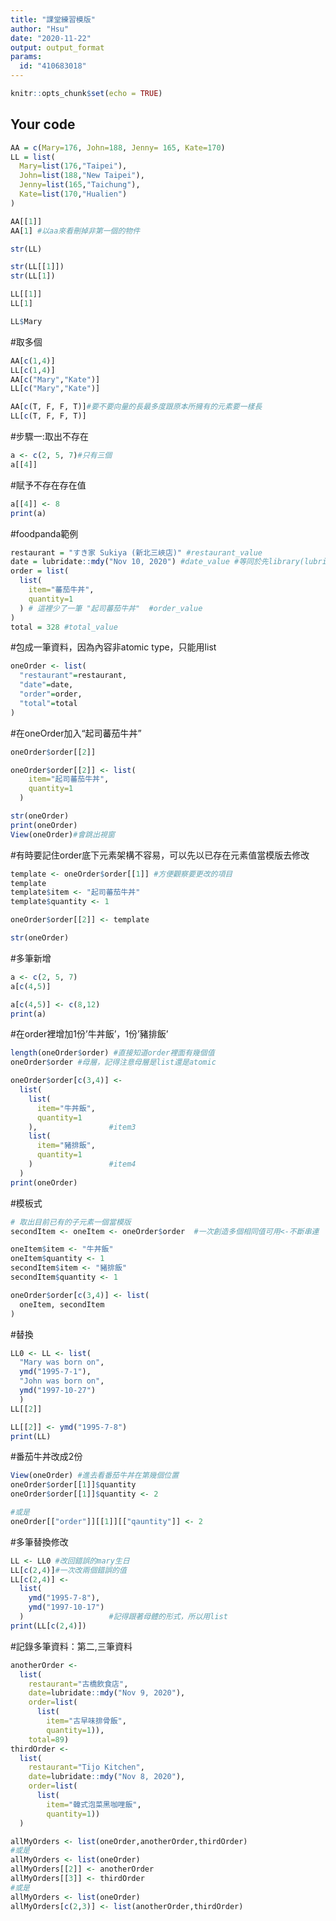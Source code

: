 ---
title: "課堂練習模版"
author: "Hsu"
date: "2020-11-22"
output: output_format
params:
  id: "410683018"
---

```{r setup, include=FALSE}
knitr::opts_chunk$set(echo = TRUE)
```

## Your code

```{r}
AA = c(Mary=176, John=188, Jenny= 165, Kate=170)
LL = list(
  Mary=list(176,"Taipei"),
  John=list(188,"New Taipei"),
  Jenny=list(165,"Taichung"),
  Kate=list(170,"Hualien")
)
```
```{r}
AA[[1]]
AA[1] #以aa來看刪掉非第一個的物件
```
```{r}
str(LL)
```
```{r}
str(LL[[1]])
str(LL[1])
```

```{r}
LL[[1]]
LL[1]
```
```{r}
LL$Mary
```
#取多個
```{r}
AA[c(1,4)]
LL[c(1,4)]
AA[c("Mary","Kate")]
LL[c("Mary","Kate")]
```
```{r}
AA[c(T, F, F, T)]#要不要向量的長最多度跟原本所擁有的元素要一樣長
LL[c(T, F, F, T)]
```
#步驟一:取出不存在
```{r}
a <- c(2, 5, 7)#只有三個
a[[4]]
```
#賦予不存在存在值
```{r}
a[[4]] <- 8
print(a)
```
#foodpanda範例
```{r}
restaurant = "すき家 Sukiya (新北三峽店)" #restaurant_value
date = lubridate::mdy("Nov 10, 2020") #date_value #等同於先library(lubridate)後，程式碼直接打mdy("Nov 10, 2020")
order = list(
  list(
    item="蕃茄牛丼",
    quantity=1
  ) # 這裡少了一筆 "起司蕃茄牛丼"  #order_value
)
total = 328 #total_value
```
#包成一筆資料，因為內容非atomic type，只能用list
```{r}
oneOrder <- list(
  "restaurant"=restaurant,
  "date"=date,
  "order"=order,
  "total"=total
)
```
#在oneOrder加入“起司蕃茄牛丼”
```{r}
oneOrder$order[[2]] 
```
```{r}
oneOrder$order[[2]] <- list(
    item="起司蕃茄牛丼",
    quantity=1
  )
```
```{r}
str(oneOrder)
print(oneOrder)
View(oneOrder)#會跳出視窗
```
#有時要記住order底下元素架構不容易，可以先以已存在元素值當模版去修改
```{r}
template <- oneOrder$order[[1]] #方便觀察要更改的項目
template
template$item <- "起司蕃茄牛丼"
template$quantity <- 1

oneOrder$order[[2]] <- template

str(oneOrder)
```
#多筆新增
```{r}
a <- c(2, 5, 7)
a[c(4,5)]
```
```{r}
a[c(4,5)] <- c(8,12)
print(a)
```
#在order裡增加1份’牛丼飯’，1份’豬排飯’
```{r}
length(oneOrder$order) #直接知道order裡面有幾個值
oneOrder$order #母層，記得注意母層是list還是atomic
```
```{r}
oneOrder$order[c(3,4)] <- 
  list(
    list(
      item="牛丼飯",
      quantity=1
    ),                #item3
    list(
      item="豬排飯",
      quantity=1
    )                 #item4
  )
print(oneOrder)
```
#模板式
```{r}
# 取出目前已有的子元素一個當模版
secondItem <- oneItem <- oneOrder$order  #一次創造多個相同值可用<-不斷串連

oneItem$item <- "牛丼飯"
oneItem$quantity <- 1
secondItem$item <- "豬排飯"
secondItem$quantity <- 1

oneOrder$order[c(3,4)] <- list(
  oneItem, secondItem
)
```
#替換
```{r}
LL0 <- LL <- list(
  "Mary was born on", 
  ymd("1995-7-1"),
  "John was born on",
  ymd("1997-10-27")
  )
LL[[2]]

LL[[2]] <- ymd("1995-7-8")
print(LL)
```
#番茄牛丼改成2份
```{r}
View(oneOrder) #進去看番茄牛丼在第幾個位置
oneOrder$order[[1]]$quantity
oneOrder$order[[1]]$quantity <- 2

#或是
oneOrder[["order"]][[1]][["qauntity"]] <- 2
```
#多筆替換修改
```{r}
LL <- LL0 #改回錯誤的mary生日
LL[c(2,4)]#一次改兩個錯誤的值
LL[c(2,4)] <- 
  list(
    ymd("1995-7-8"),
    ymd("1997-10-17")
  )                   #記得跟著母體的形式，所以用list
print(LL[c(2,4)])
```
#記錄多筆資料：第二,三筆資料
```{r}
anotherOrder <- 
  list(
    restaurant="古橋飲食店",
    date=lubridate::mdy("Nov 9, 2020"),
    order=list(
      list(
        item="古早味排骨飯",
        quantity=1)),
    total=89)
thirdOrder <-
  list(
    restaurant="Tijo Kitchen",
    date=lubridate::mdy("Nov 8, 2020"),
    order=list(
      list(
        item="韓式泡菜黑咖哩飯",
        quantity=1))
  )
```

```{r}
allMyOrders <- list(oneOrder,anotherOrder,thirdOrder) 
#或是
allMyOrders <- list(oneOrder)
allMyOrders[[2]] <- anotherOrder
allMyOrders[[3]] <- thirdOrder
#或是
allMyOrders <- list(oneOrder)
allMyOrders[c(2,3)] <- list(anotherOrder,thirdOrder)
```






